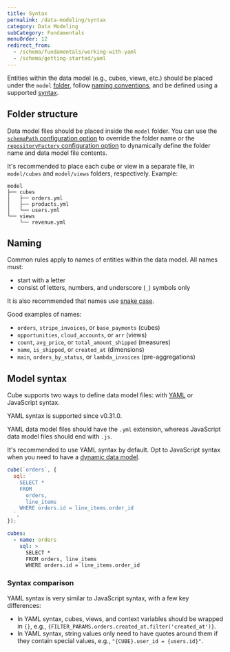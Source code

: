 ```yaml
---
title: Syntax
permalink: /data-modeling/syntax
category: Data Modeling
subCategory: Fundamentals
menuOrder: 12
redirect_from:
  - /schema/fundamentals/working-with-yaml
  - /schema/getting-started/yaml
---
```


Entities within the data model (e.g., cubes, views, etc.) should be placed under
the `model` [folder][self-folder-structure], follow [naming
conventions][self-naming], and be defined using a supported
[syntax][self-syntax].

## Folder structure

Data model files should be placed inside the `model` folder. You can use the
[`schemaPath` configuration option][ref-config-model-path] to override the
folder name or the [`repositoryFactory` configuration
option][ref-config-repository-factory] to dynamically define the folder name and
data model file contents.

It's recommended to place each cube or view in a separate file, in `model/cubes`
and `model/views` folders, respectively. Example:

```tree
model
├── cubes
│   ├── orders.yml
│   ├── products.yml
│   └── users.yml
└── views
    └── revenue.yml
```

## Naming

Common rules apply to names of entities within the data model. All names must:

- start with a letter
- consist of letters, numbers, and underscore (`_`) symbols only

It is also recommended that names use [snake
case][wiki-snake-case]<!-- and follow the style guide -->.

Good examples of names:

- `orders`, `stripe_invoices`, or `base_payments` (cubes)
- `opportunities`, `cloud_accounts`, or `arr` (views)
- `count`, `avg_price`, or `total_amount_shipped` (measures)
- `name`, `is_shipped`, or `created_at` (dimensions)
- `main`, `orders_by_status`, or `lambda_invoices` (pre-aggregations)

## Model syntax

Cube supports two ways to define data model files: with [YAML][wiki-yaml] or
JavaScript syntax.

<InfoBox>

YAML syntax is supported since v0.31.0.

</InfoBox>

YAML data model files should have the `.yml` extension, whereas JavaScript data
model files should end with `.js`.

It's recommended to use YAML syntax by default. Opt to JavaScript syntax when
you need to have a
[dynamic data model](/schema/advanced/dynamic-schema-creation).

<CodeTabs>

```javascript
cube(`orders`, {
  sql: `
    SELECT *
    FROM
      orders,
      line_items
    WHERE orders.id = line_items.order_id
  `,
});
```

```yaml
cubes:
  - name: orders
    sql: >
      SELECT *
      FROM orders, line_items
      WHERE orders.id = line_items.order_id
```

</CodeTabs>

### Syntax comparison

YAML syntax is very similar to JavaScript syntax, with a few key differences:

- In YAML syntax, cubes, views, and context variables should be wrapped in `{}`,
  e.g., `{FILTER_PARAMS.orders.created_at.filter('created_at')}`.
- In YAML syntax, string values only need to have quotes around them if they
  contain special values, e.g., `"{CUBE}.user_id = {users.id}"`.

[self-folder-structure]: #folder-structure
[self-naming]: #naming
[self-syntax]: #code-syntax
[ref-config-model-path]: /config#options-reference-schema-path
[ref-config-repository-factory]: /config#options-reference-repository-factory
[wiki-snake-case]: https://en.wikipedia.org/wiki/Snake_case
[wiki-yaml]: https://en.wikipedia.org/wiki/YAML
